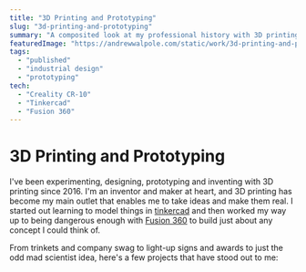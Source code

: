 ```yaml
---
title: "3D Printing and Prototyping"
slug: "3d-printing-and-prototyping"
summary: "A composited look at my professional history with 3D printing."
featuredImage: "https://andrewwalpole.com/static/work/3d-printing-and-prototyping.png"
tags:
  - "published"
  - "industrial design"
  - "prototyping"
tech:
  - "Creality CR-10"
  - "Tinkercad"
  - "Fusion 360"
---
```



# 3D Printing and Prototyping

I've been experimenting, designing, prototyping and inventing with 3D printing since 2016. I'm an inventor and maker at heart, and 3D printing has become my main outlet that enables me to take ideas and make them real. I started out learning to model things in [tinkercad](https://tinkercad.com) and then worked my way up to being dangerous enough with [Fusion 360](https://www.autodesk.com/products/fusion-360/) to build just about any concept I could think of.

From trinkets and company swag to light-up signs and awards to just the odd mad scientist idea, here's a few projects that have stood out to me:

<PrintGallery />